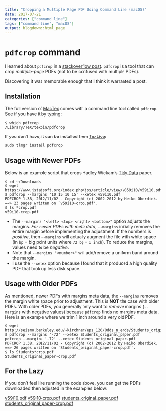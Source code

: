 ```yaml
---
title: "Cropping a Multiple Page PDF Using Command Line (macOS)"
date: 2017-07-21
categories: ["command line"]
tags: ["command line", "macOS"]
output: blogdown::html_page
---
```


# `pdfcrop` command

I learned about `pdfcrop` in a [stackoverflow post](https://askubuntu.com/questions/124692/command-line-tool-to-crop-pdf-files). `pdfcrop` is a tool that can crop *multiple-page* PDFs (not to be confused with multiple PDFs). 

Discovering it was memorable enough that I think it warranted a post. 


## Installation

The full version of [MacTex](http://www.tug.org/mactex/) comes with a command line tool called `pdfcrop`. See if you have it by typing:

```
$ which pdfcrop
/Library/TeX/texbin/pdfcrop
```

If you don't have, it can be installed from [TexLive](https://ctan.org/pkg/texlive):

```
sudo tlmgr install pdfcrop
```

## Usage with Newer PDFs

Below is an example script that crops Hadley Wickam's [Tidy Data](https://www.jstatsoft.org/article/view/v059i10) paper.

```
$ cd ~/Downloads
$ wget https://www.jstatsoft.org/index.php/jss/article/view/v059i10/v59i10.pdf
$ pdfcrop --margins '10 15 10 15' --xetex v59i10.pdf
PDFCROP 1.38, 2012/11/02 - Copyright (c) 2002-2012 by Heiko Oberdiek.
==> 23 pages written on `v59i10-crop.pdf'.
$ ls *crop.pdf
v59i10-crop.pdf
```

- The `--margins "<left> <top> <right> <bottom>"` option adjusts the margins. *For newer PDFs with meta data*, `--margins` initially removes the entire margin before implementing the adjustment. If the numbers is *positive*, then `--margins` will actually augment the file with white space (in `bp` = big point units where `72 bp` = `1 inch`). To reduce the margins, values need to be *negative*. 
- Note that `--margins "<number>"` will add/remove a uniform band around the margin.
- I use the `--xetex` option because I found that it produced a high quality PDF that took up less disk space. 

## Usage with Older PDFs

As mentioned, newer PDFs with margins meta data, the `--margins` removes the margin white space prior to adjustment. This is **NOT** the case with older PDFs. With older PDFs, you generally only want to *remove* margins (`--margins` with negative values) because `pdfcrop` finds no margins meta data. Here is an example where we trim 1 inch around a very old PDF.

```
$ wget http://seismo.berkeley.edu/~kirchner/eps_120/Odds_n_ends/Students_original_paper.pdf
$ pdfcrop --margins '-72' --xetex Students_original_paper.pdf
pdfcrop --margins '-72' --xetex Students_original_paper.pdf
PDFCROP 1.38, 2012/11/02 - Copyright (c) 2002-2012 by Heiko Oberdiek.
==> 26 pages written on `Students_original_paper-crop.pdf'.
$ ls Students*crop.pdf
Students_original_paper-crop.pdf
```

## For the Lazy

If you don't feel like running the code above, you can get the PDFs downloaded then adjusted in the examples below:

[v59i10.pdf](https://danton.updog.co/pdfcrop/v59i10.pdf)
[v59i10-crop.pdf](https://danton.updog.co/pdfcrop/v59i10-crop.pdf)
[students_original_paper.pdf](https://danton.updog.co/pdfcrop/students_original_paper.pdf)
[students_original_paper-crop.pdf](https://danton.updog.co/pdfcrop/students_original_paper-crop.pdf)

